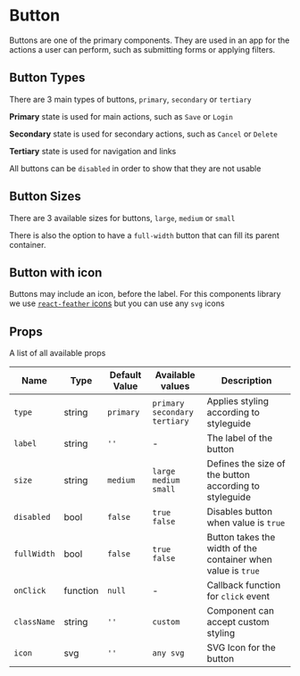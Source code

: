 
# Button

Buttons are one of the primary components. They are used in an app for the actions a user can perform, such as submitting forms or applying filters.


## Button Types

There are 3 main types of buttons, `primary`, `secondary` or `tertiary`

**Primary** state is used for main actions, such as `Save` or `Login`

**Secondary** state is used for secondary actions, such as `Cancel` or `Delete`

**Tertiary** state is used for navigation and links

<Canvas>
<Story id="button--primary" />
<Story id="button--secondary" />
<Story id="button--tertiary" />
</Canvas>

All buttons can be `disabled` in order to show that they are not usable

<Canvas>
<Story id="button--disabled" />
</Canvas>

## Button Sizes

There are 3 available sizes for buttons, `large`, `medium` or `small`

<Canvas>
<Story id="button--large" />
<Story id="button--medium" />
<Story id="button--small" />
</Canvas>

There is also the option to have a `full-width` button that can fill its parent container.

<Canvas>
<Story id="button--full-width" />
</Canvas>

## Button with icon

Buttons may include an icon, before the label. For this components library we use [`react-feather` icons](https://feathericons.com/) but you can use any `svg` icons

<Canvas>
<Story id="button--with-icon" />
</Canvas>

## Props

A list of all available props

| Name | Type | Default Value | Available values | Description |
| --- | --- | --- | --- | --- |
| `type` | string | `primary` | `primary` <br/> `secondary` <br/> `tertiary` | Applies styling according to styleguide |
| `label` | string | `''` | - | The label of the button |
| `size` | string | `medium` | `large` <br/> `medium`  <br/> `small` | Defines the size of the button according to styleguide |
| `disabled` | bool | `false` | `true` <br /> `false` | Disables button when value is `true`|
| `fullWidth` | bool | `false` | `true` <br /> `false` | Button takes the width of the container when value is `true` |
| `onClick` | function | `null` | - | Callback function for `click` event |
| `className` | string  | `''` | `custom` | Component can accept custom styling |
| `icon` | svg | `''` | `any svg` | SVG Icon for the button |

